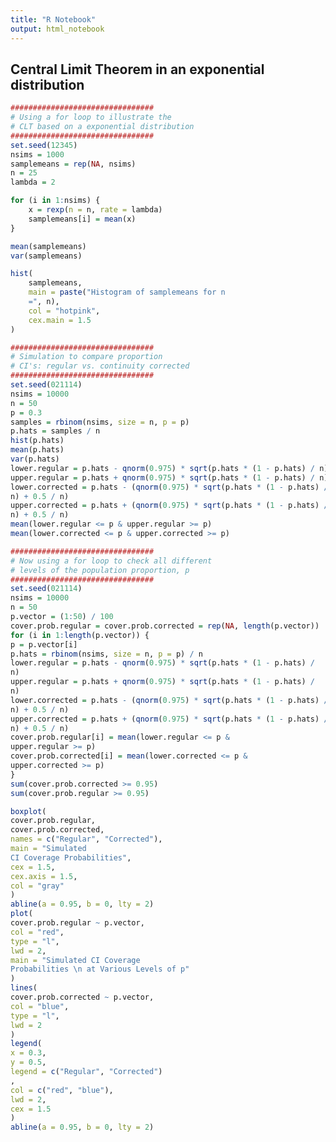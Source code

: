 ```yaml
---
title: "R Notebook"
output: html_notebook
---
```


## Central Limit Theorem in an exponential distribution
```r
################################
# Using a for loop to illustrate the
# CLT based on a exponential distribution
################################
set.seed(12345)
nsims = 1000
samplemeans = rep(NA, nsims)
n = 25
lambda = 2

for (i in 1:nsims) {
    x = rexp(n = n, rate = lambda)
    samplemeans[i] = mean(x)
}

mean(samplemeans)
var(samplemeans)

hist(
    samplemeans,
    main = paste("Histogram of samplemeans for n
    =", n),
    col = "hotpink",
    cex.main = 1.5
)
```


```r
################################
# Simulation to compare proportion
# CI's: regular vs. continuity corrected
################################
set.seed(021114)
nsims = 10000
n = 50
p = 0.3
samples = rbinom(nsims, size = n, p = p)
p.hats = samples / n
hist(p.hats)
mean(p.hats)
var(p.hats)
lower.regular = p.hats - qnorm(0.975) * sqrt(p.hats * (1 - p.hats) / n)
upper.regular = p.hats + qnorm(0.975) * sqrt(p.hats * (1 - p.hats) / n)
lower.corrected = p.hats - (qnorm(0.975) * sqrt(p.hats * (1 - p.hats) /
n) + 0.5 / n)
upper.corrected = p.hats + (qnorm(0.975) * sqrt(p.hats * (1 - p.hats) /
n) + 0.5 / n)
mean(lower.regular <= p & upper.regular >= p)
mean(lower.corrected <= p & upper.corrected >= p)

################################
# Now using a for loop to check all different
# levels of the population proportion, p
################################
set.seed(021114)
nsims = 10000
n = 50
p.vector = (1:50) / 100
cover.prob.regular = cover.prob.corrected = rep(NA, length(p.vector))
for (i in 1:length(p.vector)) {
p = p.vector[i]
p.hats = rbinom(nsims, size = n, p = p) / n
lower.regular = p.hats - qnorm(0.975) * sqrt(p.hats * (1 - p.hats) /
n)
upper.regular = p.hats + qnorm(0.975) * sqrt(p.hats * (1 - p.hats) /
n)
lower.corrected = p.hats - (qnorm(0.975) * sqrt(p.hats * (1 - p.hats) /
n) + 0.5 / n)
upper.corrected = p.hats + (qnorm(0.975) * sqrt(p.hats * (1 - p.hats) /
n) + 0.5 / n)
cover.prob.regular[i] = mean(lower.regular <= p &
upper.regular >= p)
cover.prob.corrected[i] = mean(lower.corrected <= p &
upper.corrected >= p)
}
sum(cover.prob.corrected >= 0.95)
sum(cover.prob.regular >= 0.95)

boxplot(
cover.prob.regular,
cover.prob.corrected,
names = c("Regular", "Corrected"),
main = "Simulated
CI Coverage Probabilities",
cex = 1.5,
cex.axis = 1.5,
col = "gray"
)
abline(a = 0.95, b = 0, lty = 2)
plot(
cover.prob.regular ~ p.vector,
col = "red",
type = "l",
lwd = 2,
main = "Simulated CI Coverage
Probabilities \n at Various Levels of p"
)
lines(
cover.prob.corrected ~ p.vector,
col = "blue",
type = "l",
lwd = 2
)
legend(
x = 0.3,
y = 0.5,
legend = c("Regular", "Corrected")
,
col = c("red", "blue"),
lwd = 2,
cex = 1.5
)
abline(a = 0.95, b = 0, lty = 2)
```

